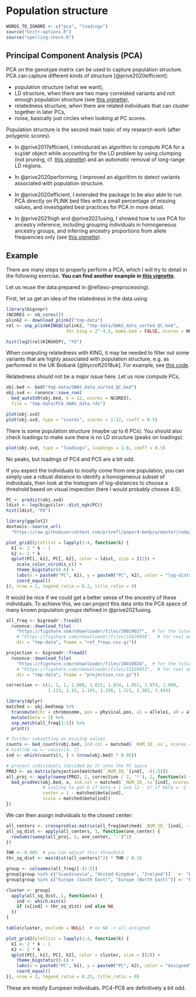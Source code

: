 # Population structure

```r
WORDS_TO_IGNORE <- c("pca", "loadings")
source("knitr-options.R")
source("spelling-check.R")
```

## Principal Component Analysis (PCA)

PCA on the genotype matrix can be used to capture population structure.
PCA can capture different kinds of structure [@prive2020efficient]:

- population structure (what we want),
- LD structure, when there are two many correlated variants and not enough population structure (see [this vignette](https://privefl.github.io/bigsnpr/articles/how-to-PCA.html)),
- relatedness structure, when there are related individuals that can cluster together in later PCs,
- noise, basically just circles when looking at PC scores.

Population structure is the second main topic of my research work (after polygenic scores).

- In @prive2017efficient, I introduced an algorithm to compute PCA for a `bigSNP` object while accounting for the LD problem by using clumping (not pruning, cf. [this vignette](https://privefl.github.io/bigsnpr/articles/pruning-vs-clumping.html)) and an *automatic* removal of long-range LD regions.

- In @prive2020performing, I improved an algorithm to detect variants associated with population structure.

- In @prive2020efficient, I extended the package to be also able to run PCA directly on PLINK bed files with a small percentage of missing values, and investigated best practices for PCA in more detail.

- In @prive2021high and @prive2021using, I showed how to use PCA for ancestry inference, including grouping individuals in homogeneous ancestry groups, and inferring ancestry proportions from allele frequencies only (see [this vignette](https://privefl.github.io/bigsnpr/articles/ancestry.html)).


## Example {#exo-pca}

There are many steps to properly perform a PCA, which I will try to detail in the following exercise.
**You can find another example in [this vignette](https://privefl.github.io/bigsnpr/articles/bedpca.html).**

Let us reuse the data prepared in \@ref(exo-preprocessing).

First, let us get an idea of the relatedness in the data using
```r
library(bigsnpr)
(NCORES <- nb_cores())
plink2 <- download_plink2("tmp-data")
rel <- snp_plinkKINGQC(plink2, "tmp-data/GWAS_data_sorted_QC.bed",
                       thr.king = 2^-4.5, make.bed = FALSE, ncores = NCORES)
```

```r
hist(log2(rel$KINSHIP), "FD")
```

:::: {.infobox .info}
When computing relatedness with KING, it may be needed to filter out some variants that are highly associated with population structure, e.g. as performed in the UK Biobank [@bycroft2018uk]. For example, see [this code](https://github.com/privefl/bigsnpr-extdoc/blob/main/example-code/2-rel-and-pca.R).
::::

Relatedness should not be a major issue here. Let us now compute PCs.

```r
obj.bed <- bed("tmp-data/GWAS_data_sorted_QC.bed")
obj.svd <- runonce::save_run(
  bed_autoSVD(obj.bed, k = 12, ncores = NCORES),
  file = "tmp-data/PCA_GWAS_data.rds")
```

```r
plot(obj.svd)
plot(obj.svd, type = "scores", scores = 1:12, coeff = 0.5)
```

There is some population structure (maybe up to 6 PCs). You should also check loadings to make sure there is no LD structure (peaks on loadings):

```r
plot(obj.svd, type = "loadings", loadings = 1:8, coeff = 0.5)
```

No peaks, but loadings of PC4 and PC5 are a bit odd.

If you expect the individuals to mostly come from one population, you can simply use a robust distance to identify a homogeneous subset of individuals, then look at the histogram of log-distances to choose a threshold based on visual inspection (here I would probably choose 4.5).

```r
PC <- predict(obj.svd)
ldist <- log(bigutilsr::dist_ogk(PC))
hist(ldist, "FD")
```
```r
library(ggplot2)
devtools::source_url(
  "https://raw.githubusercontent.com/privefl/paper4-bedpca/master/code/plot_grid2.R")

plot_grid2(plotlist = lapply(1:4, function(k) {
  k1 <- 2 * k - 1
  k2 <- 2 * k
  qplot(PC[, k1], PC[, k2], color = ldist, size = I(2)) +
    scale_color_viridis_c() +
    theme_bigstatsr(0.6) +
    labs(x = paste0("PC", k1), y = paste0("PC", k2), color = "log-distance") +
    coord_equal()
}), nrow = 2, legend_ratio = 0.2, title_ratio = 0)
```

It would be nice if we could get a better sense of the ancestry of these individuals.
To achieve this, we can project this data onto the PCA space of many known population groups defined in @prive2021using.

```r
all_freq <- bigreadr::fread2(
  runonce::download_file(
    "https://figshare.com/ndownloader/files/38019027",  # for the tutorial (46 MB)
    # "https://figshare.com/ndownloader/files/31620968",  # for real analyses (849 MB)
    dir = "tmp-data", fname = "ref_freqs.csv.gz"))

projection <- bigreadr::fread2(
  runonce::download_file(
    "https://figshare.com/ndownloader/files/38019024",  # for the tutorial (44 MB)
    # "https://figshare.com/ndownloader/files/31620953",  # for real analyses (847 MB)
    dir = "tmp-data", fname = "projection.csv.gz"))

correction <- c(1, 1, 1, 1.008, 1.021, 1.034, 1.052, 1.074, 1.099,
                1.123, 1.15, 1.195, 1.256, 1.321, 1.382, 1.443)
```


```r
library(dplyr)
matched <- obj.bed$map %>%
  transmute(chr = chromosome, pos = physical.pos, a1 = allele1, a0 = allele2) %>% 
  mutate(beta = 1) %>%
  snp_match(all_freq[1:5]) %>%
  print()

# further subsetting on missing values
counts <- bed_counts(obj.bed, ind.col = matched$`_NUM_ID_.ss`, ncores = NCORES)
# hist(nb_na <- counts[4, ])
ind <- which(counts[4, ] < (nrow(obj.bed) * 0.05))        

# project individuals (divided by 2) onto the PC space
PROJ <- as.matrix(projection[matched$`_NUM_ID_`[ind], -(1:5)])
all_proj <- apply(sweep(PROJ, 2, correction / 2, '*'), 2, function(x) {
  bed_prodVec(obj.bed, x, ind.col = matched$`_NUM_ID_.ss`[ind], ncores = NCORES,
              # scaling to get G if beta = 1 and (2 - G) if beta = -1
              center = 1 - matched$beta[ind],
              scale = matched$beta[ind])
})
```

We can then assign individuals to the closest center:
```r
all_centers <- crossprod(as.matrix(all_freq[matched$`_NUM_ID_`[ind], -(1:5)]), PROJ)
all_sq_dist <- apply(all_centers, 1, function(one_center) {
  rowSums(sweep(all_proj, 2, one_center, '-')^2)
})

THR <- 0.005  # you can adjust this threshold
thr_sq_dist <- max(dist(all_centers)^2) * THR / 0.16

group <- colnames(all_freq)[-(1:5)]
group[group %in% c("Scandinavia", "United Kingdom", "Ireland")]   <- "Europe (North West)"
group[group %in% c("Europe (South East)", "Europe (North East)")] <- "Europe (East)"

cluster <- group[
  apply(all_sq_dist, 1, function(x) {
    ind <- which.min(x)
    if (x[ind] < thr_sq_dist) ind else NA
  })
]

table(cluster, exclude = NULL)  # no NA -> all assigned
```

```r
plot_grid2(plotlist = lapply(1:4, function(k) {
  k1 <- 2 * k - 1
  k2 <- 2 * k
  qplot(PC[, k1], PC[, k2], color = cluster, size = I(2)) +
    theme_bigstatsr(0.6) +
    labs(x = paste0("PC", k1), y = paste0("PC", k2), color = "Assigned\npopulation") +
    coord_equal()
}), nrow = 2, legend_ratio = 0.25, title_ratio = 0)
```

These are mostly European individuals.
PC4-PC6 are definitively a bit odd. 
